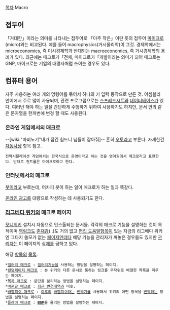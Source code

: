[[목차]]
Macro 

== 접두어 == 
「거대한」이라는 의미를 나타내는 접두어로 「아주 작은」이란 뜻의 접두어 [[마이크로]](micro)와는 비교된다. 예를 들어 macrophysics(거시물리학)이 그것. 경제학에서는 microeconomics, 즉 미시경제학과 반대되는 macroeconomics, 즉 거시경제학의 용례가 있다. 최근에는 매크로가「전체, 마이크로가「개별이라는 의미가 되어 매크로는 GNP, 마이크로는 기업의 대명사처럼 쓰이는 경우도 있다.

== 컴퓨터 용어 ==
자주 사용하는 여러 개의 명령어를 묶어서 하나의 키 입력 동작으로 만든 것. 어셈블리 언어에서 주로 많이 사용되며, 관련 프로그램으로는 [[스프레드시트]]와 [[데이터베이스]]가 있다. 여러번 해야 하는 일을 간단하게 수행하기 위하여 사용하기도 하지만, 문서 안의 같은 문자열을 한꺼번에 변경 할 때도 사용된다.
=== 온라인 게임에서의 매크로 ===
--[wiki:"마비노기"내가 잡긴 힘드니 님들이 잡아줘]--
흔히 [[오토]]라고 부른다. 자세한건 [[자동사냥]] 항목 참고.
 전략시뮬레이션 게임에서는 한국식으로 운영이라고 하는 것을 영어권에서 매크로라고 표현한다. 반대로 컨트롤은 마이크로라고 한다.
=== 인터넷에서의 매크로 ===
[[봇]]이라고 부르는데, 어차피 봇이 하는 일이 매크로가 하는 일과 똑같다.

[[온라인 광고]]를 대량으로 작성하는 데 사용되기도 한다.
=== [[리그베다 위키]]의 매크로 페이지 ===
[[모니위키]] 설치시 자동으로 인스톨되는 문서들. 각각의 매크로 기능을 설명하는 것이 목적이며 [[역링크]]도 [[존재감]](..)도 거의 없고 [[편집 도움말]]항목이 있는 지금의 리그베다 위키엔 그다지 쓸모가 없는 [[페이지]]인데다 해당 기능을 관리자가 꺼놓은 경우들도 있지만 [[청동#s-2|관리자]]는 이 페이지의 [[삭제]]를 금하고 있다.

해당 [[항목]]의 [[목록]].

 *[[갤러리 매크로]] : [[갤러리]]기능을 사용하는 방법을 설명하는 페이지.
 *[[랜덤페이지 매크로]] : 본 위키의 다른 문서로 통하는 링크롤 무작위로 배열한 목록을 띄우는 페이지.
 *[[목차 매크로]] : 문단을 분리하는 방법을 설명하는 페이지.
 *[[바뀐글 매크로]] : [[RecentChanges|최근 변경내역]]과 비슷.
 *[[바벨피쉬 매크로]] : [[야후]]의 [[바벨피쉬]]라는 [[번역기]]를 사용해서 위키의 어떤 항목을 [[번역]]하는 방법을 설명하는 페이지.
 *[[플레이 매크로]] : '''[[BGM]]'''을 올리는 방법을 설명하는 페이지.

